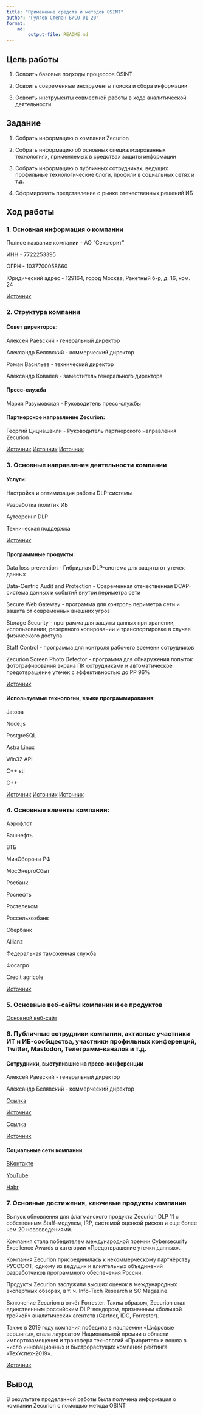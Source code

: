 ---
title: "Применение средств и методов OSINT"
author: "Гуляев Степан БИСО-01-20"
format: 
    md:
        output-file: README.md
---

## Цель работы

1. Освоить базовые подходы процессов OSINT

2. Освоить современные инструменты поиска и сбора информации

3. Освоить инструменты совместной работы в ходе аналитической деятельности

## Задание

1. Собрать информацию о компании Zecurion

2. Собрать информацию об основных специализированных технологиях, применяемых в средствах защиты информации

3. Собрать информацию о публичных сотрудниках, ведущих профильные технологические блоги, профили в социальных сетях и т.д.

4. Сформировать представление о рынке отечественных решений ИБ

## Ход работы

### 1. Основная информация о компании

Полное название компании - АО "Секьюрит"

ИНН - 7722253395

ОГРН - 1037700058660

Юридический адрес - 129164, город Москва, Ракетный б-р, д. 16, ком. 24

[Источник](https://www.rusprofile.ru/id/457300#:~:text=%D0%A0%D0%B0%D0%BD%D0%B5%D0%B5%20%D0%90%D0%9E%20%22%D0%A1%D0%B5%D0%BA%D1%8C%D1%8E%D1%80%D0%B8%D1%82%22%20%D0%BD%D0%B0%D1%85%D0%BE%D0%B4%D0%B8%D0%BB%D0%BE%D1%81%D1%8C%20%D0%BF%D0%BE,%D0%BE%D0%B1%D0%B5%D1%81%D0%BF%D0%B5%D1%87%D0%B5%D0%BD%D0%B8%D1%8F%20%D0%B8%208%20%D0%B4%D0%BE%D0%BF%D0%BE%D0%BB%D0%BD%D0%B8%D1%82%D0%B5%D0%BB%D1%8C%D0%BD%D1%8B%D1%85%20%D0%B2%D0%B8%D0%B4%D0%BE%D0%B2.) 

### 2. Структура компании

#### Совет директоров:

Алексей Раевский - генеральный директор

Александр Белявский - коммерческий директор

Роман Васильев - технический директор

Александр Ковалев - заместитель генерального директора

#### Пресс-служба

Мария Разумовская - Руководитель пресс-службы

#### Партнерское направление Zecurion:

Георгий Цициашвили - Руководитель партнерского
направления Zecurion

[Источник](https://zecurion.ru/company/)
[Источник](https://zecurion.ru/press-and-news/)
[Источник](https://zecurion.ru/our-partners/become/)

### 3. Основные направления деятельности компании

#### Услуги:

Настройка и оптимизация работы DLP-системы

Разработка политик ИБ

Аутсорсинг DLP

Техническая поддержка

[Источник](https://zecurion.ru/services/)

#### Программные продукты:

Data loss prevention - Гибридная DLP-система для защиты от утечек данных

Data-Centric Audit and Protection - Современная отечественная DCAP-система данных и событий внутри периметра сети

Secure Web Gateway - программа для контроль периметра сети и защита от современных внешних угроз

Storage Security - программа для защиты данных при хранении, использовании, резервного копировании и транспортировке в случае физического доступа

Staff Control - программа для контроля рабочего времени сотрудников

Zecurion Screen Photo Detector - программа для обнаружения попыток фотографирования экрана ПК сотрудниками и автоматическое предотвращение утечек с эффективностью до PP 96%

[Источник](https://zecurion.ru/products/)

#### Используемые технологии, языки программирования:

Jatoba

Node.js

PostgreSQL

Astra Linux

Win32 API 

C++ stl

C++

[Источник](https://career.habr.com/companies/zecurionru)
[Источник](https://www.gaz-is.ru/o-kompanii/novosti/1445-12-05-2022.html)
[Источник](https://hh.ru/employer/45124)

### 4. Основные клиенты компании:

Аэрофлот

Башнефть

ВТБ

МинОбороны РФ

МосЭнергоСбыт

Росбанк

Роснефть

Ростелеком

Россельхозбанк

Сбербанк

Allianz

Федеральная таможенная служба

Фосагро

Credit agricole

[Источник](https://zecurion.ru/company/#anchor-menu-customers)

### 5. Основные веб-сайты компании и ее продуктов

[Основной веб-сайт](https://zecurion.ru/company/)

### 6. Публичные сотрудники компании, активные участники ИТ и ИБ-сообщества, участники профильных конференций, Twitter, Mastodon, Телеграмм-каналов и т.д.

#### Сотрудники, выступившие на пресс-конференции

Алексей Раевский - генеральный директор

Александр Белявский - коммерческий директор

[Ссылка](https://www.youtube.com/watch?v=GCBPpwGHGoI)

[Источник](https://www.youtube.com/@ZecurionRUS)

[Ссылка](https://www.youtube.com/watch?v=7smSw04Szko)

[Источник](https://www.youtube.com/@BISTVru)

#### Социальные сети компании

[ВКонтакте](https://vk.com/zecurionrussia)

[YouTube](https://www.youtube.com/@ZecurionRUS)

[Habr](https://career.habr.com/companies/zecurionru)

### 7. Основные достижения, ключевые продукты компании

Выпуск обновления для флагманского продукта Zecurion DLP 11 с собственным Staff-модулем, IRP, системой оценкой рисков и еще более чем 20 нововведениями.

Компания стала победителем международной премии Cybersecurity Excellence Awards в категории «Предотвращение утечки данных».

Компания Zecurion присоединилась к некоммерческому партнёрству РУССОФТ, одному из ведущих и влиятельных объединений разработчиков программного обеспечения России.

Продукты Zecurion заслужили высших оценок в международных экспертных обзорах, в т. ч. Info-Tech Research и SC Magazine.

Включение Zecurion в отчёт Forrester. Таким образом, Zecurion стал единственным российским DLP-вендором, признанным «большой тройкой» аналитических агентств (Gartner, IDC, Forrester).

Также в 2019 году компания победила в нацпремии «Цифровые вершины», стала лауреатом Национальной премии в области импортозамещения и трансфера технологий «Приоритет» и вошла в число инновационных и быстрорастущих компаний рейтинга «ТехУспех-2019».

[Источник](https://zecurion.ru/company/)

## Вывод

В результате проделанной работы была получена информация о компании Zecurion с помощью метода OSINT  